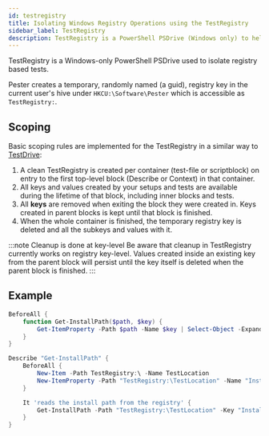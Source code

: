 ```yaml
---
id: testregistry
title: Isolating Windows Registry Operations using the TestRegistry
sidebar_label: TestRegistry
description: TestRegistry is a PowerShell PSDrive (Windows only) to help your store temporary values used in your tests in the Windows Registry that are automatically cleaned up after your tests are finished
---
```


TestRegistry is a Windows-only PowerShell PSDrive used to isolate registry based tests.

Pester creates a temporary, randomly named (a guid), registry key in the current user's hive under `HKCU:\Software\Pester` which is accessible as `TestRegistry:`.

## Scoping

Basic scoping rules are implemented for the TestRegistry in a similar way to [TestDrive](./testdrive):
1. A clean TestRegistry is created per container (test-file or scriptblock) on entry to the first top-level block (Describe or Context) in that container.
2. All keys and values created by your setups and tests are available during the lifetime of that block, including inner blocks and tests.
3. All **keys** are removed when exiting the block they were created in. Keys created in parent blocks is kept until that block is finished.
4. When the whole container is finished, the temporary registry key is deleted and all the subkeys and values with it.

:::note Cleanup is done at key-level
Be aware that cleanup in TestRegistry currently works on registry key-level. Values created inside an existing key from the parent block will persist until the key itself is deleted when the parent block is finished.
:::

## Example

```powershell
BeforeAll {
    function Get-InstallPath($path, $key) {
        Get-ItemProperty -Path $path -Name $key | Select-Object -ExpandProperty $key
    }
}

Describe "Get-InstallPath" {
    BeforeAll {
        New-Item -Path TestRegistry:\ -Name TestLocation
        New-ItemProperty -Path "TestRegistry:\TestLocation" -Name "InstallPath" -Value "C:\Program Files\MyApplication"
    }

    It 'reads the install path from the registry' {
        Get-InstallPath -Path "TestRegistry:\TestLocation" -Key "InstallPath" | Should -Be "C:\Program Files\MyApplication"
    }
}
```
